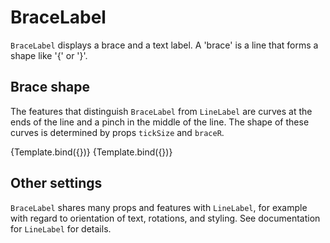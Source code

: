 
<Meta title="Addons/Annotation/Typography/BraceLabel" />

# BraceLabel


`BraceLabel` displays a brace and a text label. A 'brace' is a line that forms a shape like '{' or '}'.

<ArgsTable of={BraceLabel} />

## Brace shape

The features that distinguish `BraceLabel` from `LineLabel` are curves at the ends of the line and a pinch in the middle of the line.
The shape of these curves is determined by props `tickSize` and `braceR`.

<Canvas>
    <Story
        name="tick size"
        args={{
            start: ['C', 108],
            end: ['D', 108],
            expansion: [0.5, 0.5],
            tickSize: 7,
            braceR: 5,
            textStyle: { textAnchor: 'middle' },
            children: 'selection',
        }}
        component={BraceLabel}
        decorators={[ChartBandViewAxisDecorator]}
    >
        {Template.bind({})}
    </Story>
    <Story
        name="wide curves"
        args={{
            start: ['C', 108],
            end: ['D', 108],
            expansion: [0.5, 0.5],
            tickSize: 7,
            braceR: 40,
            textStyle: { textAnchor: 'middle' },
            children: 'selection',
        }}
        component={BraceLabel}
        decorators={[ChartBandViewAxisDecorator]}
    >
        {Template.bind({})}
    </Story>
</Canvas>

## Other settings

`BraceLabel` shares many props and features with `LineLabel`, for example with regard to orientation of text, rotations, and styling.
See documentation for `LineLabel` for details.
